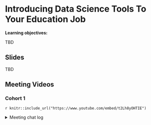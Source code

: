 # Introducing Data Science Tools To Your Education Job

**Learning objectives:**

TBD

## Slides

TBD

## Meeting Videos

### Cohort 1

`r knitr::include_url("https://www.youtube.com/embed/t2Lh8yOHTIE")`

<details>
  <summary> Meeting chat log </summary>
  
```
00:30:48	Alyssa Ibarra:	Morgan: we have a survey inventory that the Deans annually review. Each with the calendar/date and frequency. Surveys have to be approved to have the 'letter head' or logo to be an official survey. Just wanted to offer the idea.
00:58:23	Ryan Woodbury:	Got to run. Thanks for leading this discussion Rob!
```
</details>
